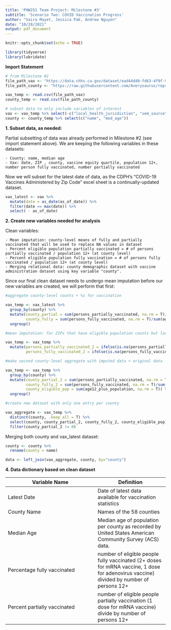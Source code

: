 ```yaml
---
title: 'PHW251 Team Project: Milestone #3'
subtitle: 'Scenario Two: COVID Vaccination Progress'
author: "Saira Mayet, Jessica Pak, Andrew Nguyen"
date: "10/28/2021"
output: pdf_document
---
```


```r
knitr::opts_chunk$set(echo = TRUE)

library(tidyverse)
library(lubridate)
```

**Import Statement**

```r

# from Milestone #2
file_path_vax <- "https://data.chhs.ca.gov/dataset/ead44d40-fd63-4f9f-950a-3b0111074de8/resource/ec32eece-7474-4488-87f0-6e91cb577458/download/covid19vaccinesbyzipcode_test.csv"
file_path_county <- "https://raw.githubusercontent.com/Averysaurus/reproducable_examples-/main/ca_county_demographics.csv"

vax_temp <- read.csv(file_path_vax)
county_temp <- read.csv(file_path_county)

# subset data to only include variables of interest
vax <- vax_temp %>% select(-c("local_health_jurisdiction", "vem_source", 10:13))
county <- county_temp %>% select(c("name", "med_age"))
```

**1. Subset data, as needed:**

Partial subsetting of data was already performed in Milestone #2 (see import statement above).
We are keeping the following variables in these datasets:

    - County: name, median age
    - Vax: date, ZIP , county, vaccine equity quartile, population 12+, number person fully vaccinated, number partially vaccinated

Now we will subset for the latest date of data, as the CDPH's "COVID-19 Vaccines Administered by Zip Code" excel sheet is a continually-updated dataset.
```r
vax_latest <- vax %>%
  mutate(date = as_date(as_of_date)) %>%
  filter(date == max(date)) %>%
  select( - as_of_date)
```


\newpage    
**2. Create new variables needed for analysis**

Clean variables:

    - Mean imputation: county-level means of fully and partially vaccinated that will be used to replace NA values in dataset
    - Percent eligible population partially vaccinated = # of persons partially vaccinated / population 12+ (at county level)
    - Percent eligible population fully vaccination = # of persons fully vaccinated / population 12+ (at county level)
    - Merging relational data: county demographic dataset with vaccine administration dataset using key variable "county". 


Since our final clean dataset needs to undergo mean imputation before our new variables are created, we will perform that first:

```r

#aggregate county-level counts + %s for vaccination

vax_temp <- vax_latest %>%
  group_by(county) %>%
  mutate(county_partial = sum(persons_partially_vaccinated, na.rm = T)/sum(age12_plus_population, na.rm =T),
         county_fully = sum(persons_fully_vaccinated, na.rm = T)/sum(age12_plus_population, na.rm = T)) %>%
  ungroup()

#mean imputation: for ZIPs that have eligible population counts but lack vaccination numbers

vax_temp <- vax_temp %>%
  mutate(persons_partially_vaccinated_2 = ifelse(is.na(persons_partially_vaccinated), age12_plus_population*county_partial, persons_partially_vaccinated),
         persons_fully_vaccinated_2 = ifelse(is.na(persons_fully_vaccinated), age12_plus_population*county_fully, persons_fully_vaccinated))

#make second county-level aggregate with imputed data + original data

vax_temp <- vax_temp %>%
  group_by(county) %>%
  mutate(county_partial_2 = sum(persons_partially_vaccinated, na.rm = T)/sum(age12_plus_population, na.rm =T),
         county_fully_2 = sum(persons_fully_vaccinated, na.rm = T)/sum(age12_plus_population, na.rm = T),
         county_eligible_pop = sum(age12_plus_population, na.rm = T)) %>%
  ungroup()

#create new dataset with only one entry per county

vax_aggregate <- vax_temp %>%
  distinct(county, .keep_all = T) %>%
  select(county, county_partial_2, county_fully_2, county_eligible_pop) %>%
  filter(county_partial_2 != 0)
```

Merging both county and vax_latest dataset:
```r

county <- county %>%
  rename(county = name)

data <- left_join(vax_aggregate, county, by="county")

```

\newpage 
**4. Data dictionary based on clean dataset** 


**Variable Name** | **Definition** 
--------------|-----------
Latest Date   | Date of latest data available for vaccination statistics
County Name   | Names of the 58 counties
Median Age    | Median age of population per county as recorded by United States American Community Survey (ACS) data.
Percentage fully vaccinated | number of eligible people fully vaccinated (2+ doses for mRNA vaccine, 1 dose for adenovirus vaccine) divided by number of persons 12+ 
Percent partially vaccinated | number of eligible people partially vaccination (1 dose for mRNA vaccine) divide by number of persons 12+
\newpage
